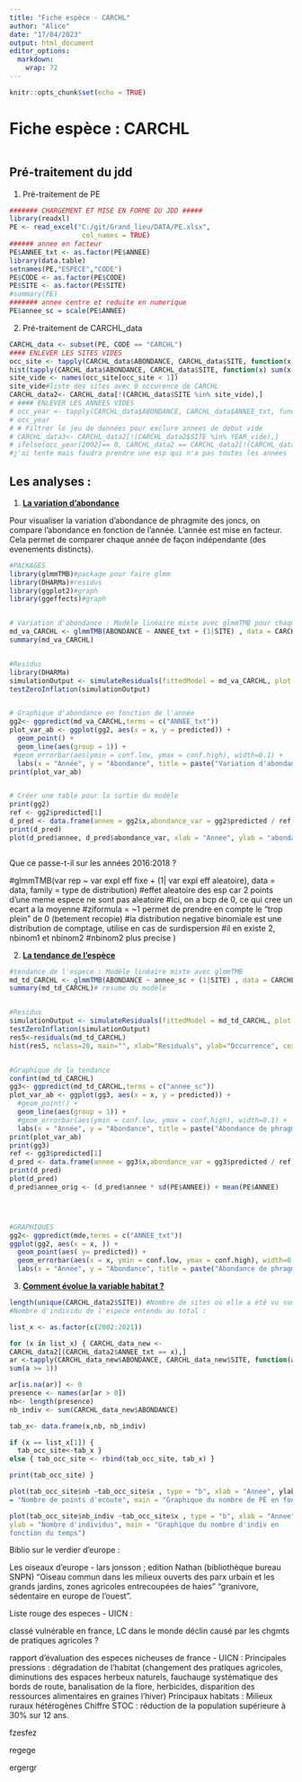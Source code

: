 ```yaml
---
title: "Fiche espèce - CARCHL"
author: "Alice"
date: "17/04/2023"
output: html_document
editor_options: 
  markdown: 
    wrap: 72
---
```


```r
knitr::opts_chunk$set(echo = TRUE)
```

# Fiche espèce : CARCHL

```r

```

## Pré-traitement du jdd

1)  Pré-traitement de PE

```r
####### CHARGEMENT ET MISE EN FORME DU JDD #####
library(readxl)
PE <- read_excel("C:/git/Grand_lieu/DATA/PE.xlsx",
                  col_names = TRUE)
###### annee en facteur 
PE$ANNEE_txt <- as.factor(PE$ANNEE)
library(data.table)
setnames(PE,"ESPECE","CODE")
PE$CODE <- as.factor(PE$CODE)
PE$SITE <- as.factor(PE$SITE)
#summary(PE)
####### annee centre et reduite en numerique 
PE$annee_sc = scale(PE$ANNEE)
```

2)  Pré-traitement de CARCHL_data

```r

CARCHL_data <- subset(PE, CODE == "CARCHL")
#### ENLEVER LES SITES VIDES
occ_site <- tapply(CARCHL_data$ABONDANCE, CARCHL_data$SITE, function(x) sum(x > 0))
hist(tapply(CARCHL_data$ABONDANCE, CARCHL_data$SITE, function(x) sum(x > 0))) 
site_vide <- names(occ_site[occ_site < 1])
site_vide#liste des sites avec 0 occurence de CARCHL 
CARCHL_data2<- CARCHL_data[!(CARCHL_data$SITE %in% site_vide),]
# #### ENLEVER LES ANNEES VIDES
# occ_year <- tapply(CARCHL_data$ABONDANCE, CARCHL_data$ANNEE_txt, function(x) sum(x > 0))
# occ_year
# # Filtrer le jeu de données pour exclure annees de debut vide
# CARCHL_data3<- CARCHL_data2[!(CARCHL_data2$SITE %in% YEAR_vide),]
# ifelse(occ_year[2002]== 0, CARCHL_data2 == CARCHL_data2[!(CARCHL_data2$ANNEE_txt == "2002"),])
#j'ai tente mais faudra prendre une esp qui n'a pas toutes les annees
```

## Les analyses :

1)  [**La variation d'abondance**]{.ul}

Pour visualiser la variation d'abondance de phragmite des joncs, on
compare l'abondance en fonction de l'année. L'année est mise en facteur.
Cela permet de comparer chaque année de façon indépendante (des
evenements distincts).

```r

#PACKAGES
library(glmmTMB)#package pour faire glmm
library(DHARMa)#residus
library(ggplot2)#graph
library(ggeffects)#graph


# Variation d'abondance : Modèle linéaire mixte avec glmmTMB pour chaque espèce
md_va_CARCHL <- glmmTMB(ABONDANCE ~ ANNEE_txt + (1|SITE) , data = CARCHL_data2, family = nbinom2, ziformula = ~1)
summary(md_va_CARCHL)


#Residus 
library(DHARMa)
simulationOutput <- simulateResiduals(fittedModel = md_va_CARCHL, plot = T)#met du temps 
testZeroInflation(simulationOutput)


# Graphique d'abondance en fonction de l'année 
gg2<- ggpredict(md_va_CARCHL,terms = c("ANNEE_txt"))
plot_var_ab <- ggplot(gg2, aes(x = x, y = predicted)) +
  geom_point() +
  geom_line(aes(group = 1)) +
 #geom_errorbar(aes(ymin = conf.low, ymax = conf.high), width=0.1) + 
  labs(x = "Année", y = "Abondance", title = paste("Variation d'abondance de phragmite des joncs au fil du temps"))
print(plot_var_ab)


# Créer une table pour la sortie du modèle
print(gg2)
ref <- gg2$predicted[1] 
d_pred <- data.frame(annee = gg2$x,abondance_var = gg2$predicted / ref, ICinf = gg2$conf.low/ref , ICsup = gg2$conf.high/ref)
print(d_pred)
plot(d_pred$annee, d_pred$abondance_var, xlab = "Annee", ylab = "abondance")



```

Que ce passe-t-il sur les années 2016:2018 ?

\#glmmTMB(var rep \~ var expl eff fixe + (1\| var expl eff aleatoire),
data = data, family = type de distribution) \#effet aleatoire des esp
car 2 points d'une meme espece ne sont pas aleatoire \#Ici, on a bcp de
0, ce qui cree un ecart a la moyenne \#ziformula = \~1 permet de prendre
en compte le "trop plein" de 0 (betement recopie) \#la distribution
negative binomiale est une distribution de comptage, utilise en cas de
surdispersion \#il en existe 2, nbinom1 et nbinom2 \#nbinom2 plus
precise )

2)  [**La tendance de l'espèce**]{.ul}

```r

#tendance de l'espece : Modèle linéaire mixte avec glmmTMB
md_td_CARCHL <- glmmTMB(ABONDANCE ~ annee_sc + (1|SITE) , data = CARCHL_data, family = nbinom2, ziformula = ~1)
summary(md_td_CARCHL)# resume du modèle


#Residus 
simulationOutput <- simulateResiduals(fittedModel = md_td_CARCHL, plot = T)#met du temps 
testZeroInflation(simulationOutput)
res5<-residuals(md_td_CARCHL)
hist(res5, nclass=20, main="", xlab="Residuals", ylab="Occurrence", cex.lab=1.5,col='grey') # distribution des résidus


#Graphique de la tendance 
confint(md_td_CARCHL)
gg3<- ggpredict(md_td_CARCHL,terms = c("annee_sc"))
plot_var_ab <- ggplot(gg3, aes(x = x, y = predicted)) +
  #geom_point() +
  geom_line(aes(group = 1)) +
  #geom_errorbar(aes(ymin = conf.low, ymax = conf.high), width=0.1) + 
  labs(x = "Année", y = "Abondance", title = paste("Abondance de phragmite des joncs au fil du temps"))
print(plot_var_ab)
print(gg3)
ref <- gg3$predicted[1] 
d_pred <- data.frame(annee = gg3$x,abondance_var = gg3$predicted / ref, ICinf = gg3$conf.low/ref , ICsup = gg3$conf.high/ref)
print(d_pred)
plot(d_pred)
d_pred$annee_orig <- (d_pred$annee * sd(PE$ANNEE)) + mean(PE$ANNEE)




#GRAPHIQUES
gg2<- ggpredict(mde,terms = c("ANNEE_txt"))
ggplot(gg2, aes(x = x, )) +
  geom_point(aes( y= predicted)) +
  geom_errorbar(aes(x = x, ymin = conf.low, ymax = conf.high), width=0.1) + 
  labs(x = "Année", y = "Abondance", title = paste("Abondance de phragmite des joncs au fil du temps"))

```

3)  [**Comment évolue la variable habitat ?**]{.ul}

```r
length(unique(CARCHL_data2$SITE)) #Nombre de sites où elle a été vu sum(CARCHL_data2$ABONDANCE)
#Nombre d'individu de l'espece entendu au total :

list_x <- as.factor(c(2002:2021))

for (x in list_x) { CARCHL_data_new <-
CARCHL_data2[(CARCHL_data2$ANNEE_txt == x),] 
ar <-tapply(CARCHL_data_new$ABONDANCE, CARCHL_data_new$SITE, function(a)
sum(a >= 1))

ar[is.na(ar)] <- 0
presence <- names(ar[ar > 0]) 
nb<- length(presence) 
nb_indiv <- sum(CARCHL_data_new$ABONDANCE) 

tab_x<- data.frame(x,nb, nb_indiv) 

if (x == list_x[1]) {
  tab_occ_site<-tab_x } 
else { tab_occ_site <- rbind(tab_occ_site, tab_x) }

print(tab_occ_site) }

plot(tab_occ_site$nb ~tab_occ_site$x , type = "b", xlab = "Annee", ylab
= "Nombre de points d'ecoute", main = "Graphique du nombre de PE en fonction du temps")

plot(tab_occ_site$nb_indiv ~tab_occ_site$x , type = "b", xlab = "Annee",
ylab = "Nombre d'individus", main = "Graphique du nombre d'indiv en
fonction du temps")
```

Biblio sur le verdier d'europe : 

Les oiseaux d'europe - lars jonsson ; edition Nathan (bibliothèque bureau SNPN)
"Oiseau commun dans les milieux ouverts des parx urbain et les grands jardins, zones agricoles entrecoupées de haies" 
"granivore, sédentaire en europe de l'ouest". 

Liste rouge des especes - UICN : 

classé vulnérable en france, LC dans le monde 
déclin causé par les chgmts de pratiques agricoles ? 

rapport d'évaluation des especes nicheuses de france - UICN : 
Principales pressions : dégradation de l'habitat (changement des pratiques agricoles, diminutions des espaces herbeux naturels, fauchauge systématique des bords de route, banalisation de la flore, herbicides, disparition des ressources alimentaires en graines l'hiver)
Principaux habitats : Milieux ruraux hétérogènes 
Chiffre STOC : réduction de la population supérieure à 30% sur 12 ans. 










fzesfez


regege



ergergr


